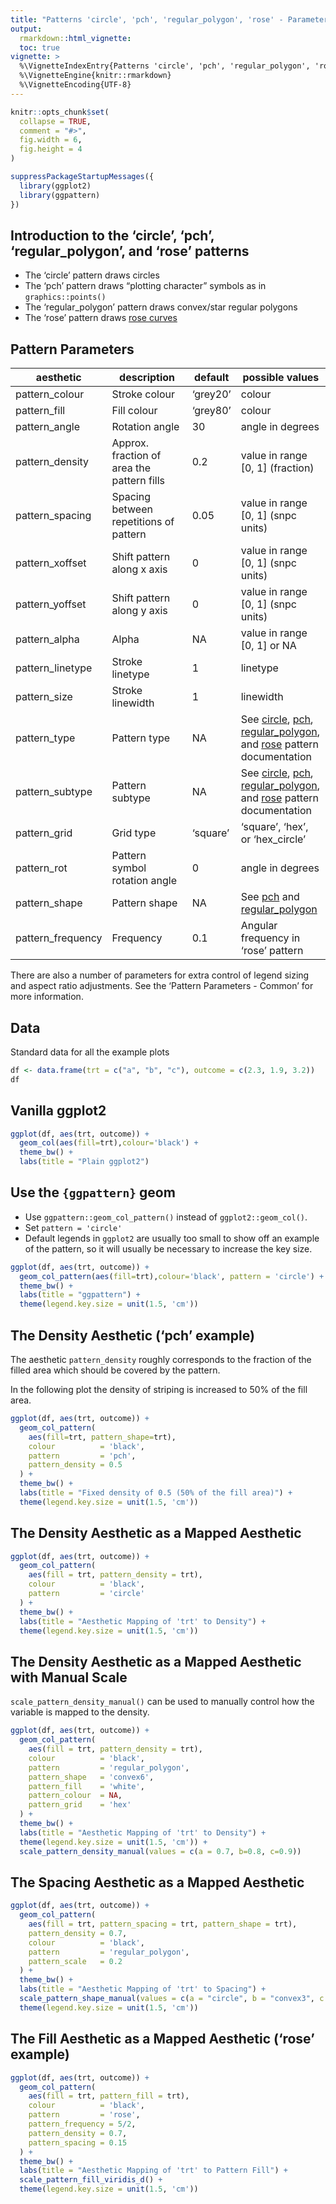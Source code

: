```yaml
---
title: "Patterns 'circle', 'pch', 'regular_polygon', 'rose' - Parameters and Examples"
output: 
  rmarkdown::html_vignette:
  toc: true
vignette: >
  %\VignetteIndexEntry{Patterns 'circle', 'pch', 'regular_polygon', 'rose' - Parameters and Examples}
  %\VignetteEngine{knitr::rmarkdown}
  %\VignetteEncoding{UTF-8}
---
```


```r
knitr::opts_chunk$set(
  collapse = TRUE,
  comment = "#>",
  fig.width = 6, 
  fig.height = 4
)
```

```r
suppressPackageStartupMessages({
  library(ggplot2)
  library(ggpattern)
})
```

## Introduction to the 'circle', 'pch', 'regular_polygon', and 'rose' patterns

* The 'circle' pattern draws circles
* The 'pch' pattern draws "plotting character" symbols as in `graphics::points()`
* The 'regular\_polygon' pattern draws convex/star regular polygons
* The 'rose' pattern draws [rose curves](https://en.wikipedia.org/wiki/Rose\_(mathematics))

## Pattern Parameters

| aesthetic                 | description                                   | default   | possible values                   |
|---------------------------|-----------------------------------------------|-----------|-----------------------------------|
| pattern\_colour           | Stroke colour                                 | 'grey20'  | colour                            |
| pattern\_fill             | Fill colour                                   | 'grey80'  | colour                            |
| pattern\_angle            | Rotation angle                                | 30        | angle in degrees                  |
| pattern\_density          | Approx. fraction of area the pattern fills    | 0.2       | value in range [0, 1] (fraction)  |
| pattern\_spacing          | Spacing between repetitions of pattern        | 0.05      | value in range [0, 1] (snpc units) |
| pattern\_xoffset          | Shift pattern along x axis                    | 0         | value in range [0, 1] (snpc units) |
| pattern\_yoffset          | Shift pattern along y axis                    | 0         | value in range [0, 1] (snpc units) |
| pattern\_alpha            | Alpha                                         | NA        | value in range [0, 1] or NA |
| pattern\_linetype         | Stroke linetype                               | 1         | linetype                          |
| pattern\_size             | Stroke linewidth                              | 1         | linewidth                         |
| pattern\_type             | Pattern type                                  | NA        | See [circle](https://trevorldavis.com/R/gridpattern/dev/reference/grid.pattern\_circle.html), [pch](https://trevorldavis.com/R/gridpattern/dev/reference/grid.pattern\_pch.html), [regular\_polygon](https://trevorldavis.com/R/gridpattern/dev/reference/grid.pattern\_regular\_polygon.html), and [rose](https://trevorldavis.com/R/gridpattern/dev/reference/grid.pattern\_rose.html) pattern documentation |
| pattern\_subtype          | Pattern subtype                               | NA        | See [circle](https://trevorldavis.com/R/gridpattern/dev/reference/grid.pattern\_circle.html), [pch](https://trevorldavis.com/R/gridpattern/dev/reference/grid.pattern\_pch.html), [regular\_polygon](https://trevorldavis.com/R/gridpattern/dev/reference/grid.pattern\_regular\_polygon.html), and [rose](https://trevorldavis.com/R/gridpattern/dev/reference/grid.pattern\_rose.html) pattern documentation |
| pattern\_grid             | Grid type                                     | 'square'  | 'square', 'hex', or 'hex\_circle' |
| pattern\_rot              | Pattern symbol rotation angle                 | 0         | angle in degrees                  |
| pattern\_shape            | Pattern shape                                 | NA        | See [pch](https://trevorldavis.com/R/gridpattern/dev/reference/grid.pattern\_pch.html) and [regular\_polygon](https://trevorldavis.com/R/gridpattern/dev/reference/grid.pattern\_regular\_polygon.html) |
| pattern\_frequency        | Frequency                                     | 0.1       | Angular frequency in 'rose' pattern |

There are also a number of parameters for extra control of legend sizing and
aspect ratio adjustments. See the 'Pattern Parameters - Common' for more 
information.

## Data

Standard data for all the example plots

```r
df <- data.frame(trt = c("a", "b", "c"), outcome = c(2.3, 1.9, 3.2))
df
```

## Vanilla ggplot2

```r
ggplot(df, aes(trt, outcome)) +
  geom_col(aes(fill=trt),colour='black') +
  theme_bw() +
  labs(title = "Plain ggplot2")
```

## Use the `{ggpattern}` geom

* Use `ggpattern::geom_col_pattern()` instead of `ggplot2::geom_col()`.
* Set `pattern = 'circle'`
* Default legends in `ggplot2` are usually too small to show off an example of
  the pattern, so it will usually be necessary to increase the key size.

```r
ggplot(df, aes(trt, outcome)) +
  geom_col_pattern(aes(fill=trt),colour='black', pattern = 'circle') +
  theme_bw() +
  labs(title = "ggpattern") +
  theme(legend.key.size = unit(1.5, 'cm'))
```

## The Density Aesthetic ('pch' example)

The aesthetic `pattern_density` roughly corresponds to the fraction of the filled
area which should be covered by the pattern.

In the following plot the density of striping is increased to 50% of the fill area.

```r
ggplot(df, aes(trt, outcome)) +
  geom_col_pattern(
    aes(fill=trt, pattern_shape=trt),
    colour          = 'black', 
    pattern         = 'pch',
    pattern_density = 0.5
  ) +
  theme_bw() +
  labs(title = "Fixed density of 0.5 (50% of the fill area)") + 
  theme(legend.key.size = unit(1.5, 'cm'))
```

## The Density Aesthetic as a Mapped Aesthetic

```r
ggplot(df, aes(trt, outcome)) +
  geom_col_pattern(
    aes(fill = trt, pattern_density = trt),
    colour          = 'black', 
    pattern         = 'circle'
  ) +
  theme_bw() +
  labs(title = "Aesthetic Mapping of 'trt' to Density") + 
  theme(legend.key.size = unit(1.5, 'cm'))
```

## The Density Aesthetic as a Mapped Aesthetic with Manual Scale

`scale_pattern_density_manual()` can be used to manually control how the variable 
is mapped to the density.

```r
ggplot(df, aes(trt, outcome)) +
  geom_col_pattern(
    aes(fill = trt, pattern_density = trt),
    colour          = 'black', 
    pattern         = 'regular_polygon',
    pattern_shape   = 'convex6',
    pattern_fill    = 'white',
    pattern_colour  = NA,
    pattern_grid    = 'hex'
  ) +
  theme_bw() +
  labs(title = "Aesthetic Mapping of 'trt' to Density") + 
  theme(legend.key.size = unit(1.5, 'cm')) + 
  scale_pattern_density_manual(values = c(a = 0.7, b=0.8, c=0.9))
```

## The Spacing Aesthetic as a Mapped Aesthetic

```r
ggplot(df, aes(trt, outcome)) +
  geom_col_pattern(
    aes(fill = trt, pattern_spacing = trt, pattern_shape = trt),
    pattern_density = 0.7,
    colour          = 'black', 
    pattern         = 'regular_polygon',
    pattern_scale   = 0.2
  ) +
  theme_bw() +
  labs(title = "Aesthetic Mapping of 'trt' to Spacing") + 
  scale_pattern_shape_manual(values = c(a = "circle", b = "convex3", c = "star5")) +
  theme(legend.key.size = unit(1.5, 'cm'))
```

## The Fill Aesthetic as a Mapped Aesthetic ('rose' example)

```r
ggplot(df, aes(trt, outcome)) +
  geom_col_pattern(
    aes(fill = trt, pattern_fill = trt),
    colour          = 'black', 
    pattern         = 'rose',
    pattern_frequency = 5/2,
    pattern_density = 0.7,
    pattern_spacing = 0.15
  ) +
  theme_bw() +
  labs(title = "Aesthetic Mapping of 'trt' to Pattern Fill") + 
  scale_pattern_fill_viridis_d() + 
  theme(legend.key.size = unit(1.5, 'cm'))
```
